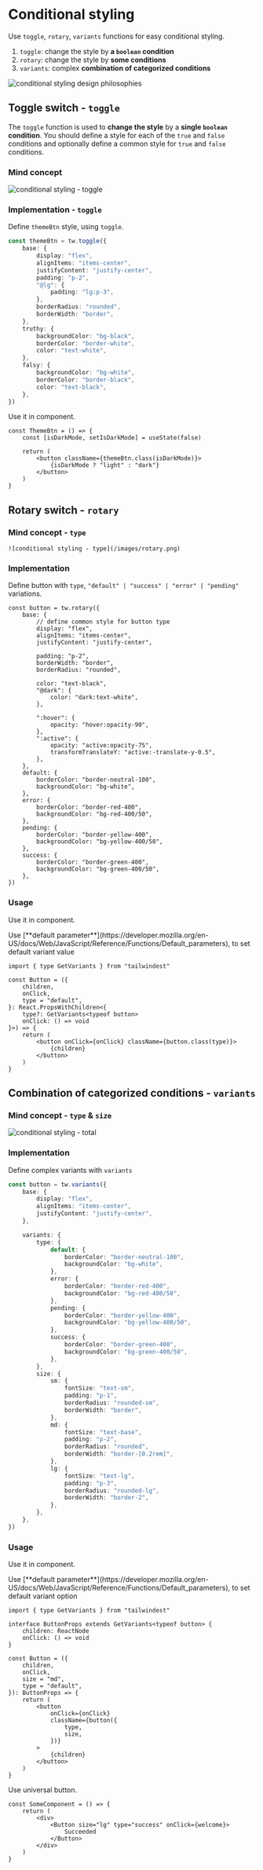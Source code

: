 
# Conditional styling

Use `toggle`, `rotary`, `variants` functions for easy conditional styling.

1. `toggle`: change the style by **a `boolean` condition**
2. `rotary`: change the style by **some conditions**
3. `variants`: complex **combination of categorized conditions**

![conditional styling design philosophies](/images/cond.png)

## Toggle switch - `toggle`

The `toggle` function is used to **change the style** by a **single `boolean` condition**. You should define a style for each of the `true` and `false` conditions and optionally define a common style for `true` and `false` conditions.

### Mind concept

![conditional styling - toggle](/images/toggle.png)

### Implementation - `toggle`

Define `themeBtn` style, using `toggle`.

```ts /toggle/ /truthy/ /falsy/ /base/
const themeBtn = tw.toggle({
    base: {
        display: "flex",
        alignItems: "items-center",
        justifyContent: "justify-center",
        padding: "p-2",
        "@lg": {
            padding: "lg:p-3",
        },
        borderRadius: "rounded",
        borderWidth: "border",
    },
    truthy: {
        backgroundColor: "bg-black",
        borderColor: "border-white",
        color: "text-white",
    },
    falsy: {
        backgroundColor: "bg-white",
        borderColor: "border-black",
        color: "text-black",
    },
})
```

Use it in component.

```tsx /isDarkMode/ /themeBtn/
const ThemeBtn = () => {
    const [isDarkMode, setIsDarkMode] = useState(false)

    return (
        <button className={themeBtn.class(isDarkMode)}>
            {isDarkMode ? "light" : "dark"}
        </button>
    )
}
```

## Rotary switch - `rotary`

### Mind concept - `type`

    ![conditional styling - type](/images/rotary.png)

### Implementation

Define button with `type`, `"default" | "success" | "error" | "pending"` variations.

```tsx /default/ /success/ /error/ /pending/
const button = tw.rotary({
    base: {
        // define common style for button type
        display: "flex",
        alignItems: "items-center",
        justifyContent: "justify-center",

        padding: "p-2",
        borderWidth: "border",
        borderRadius: "rounded",

        color: "text-black",
        "@dark": {
            color: "dark:text-white",
        },

        ":hover": {
            opacity: "hover:opacity-90",
        },
        ":active": {
            opacity: "active:opacity-75",
            transformTranslateY: "active:-translate-y-0.5",
        },
    },
    default: {
        borderColor: "border-neutral-100",
        backgroundColor: "bg-white",
    },
    error: {
        borderColor: "border-red-400",
        backgroundColor: "bg-red-400/50",
    },
    pending: {
        borderColor: "border-yellow-400",
        backgroundColor: "bg-yellow-400/50",
    },
    success: {
        borderColor: "border-green-400",
        backgroundColor: "bg-green-400/50",
    },
})
```

### Usage

Use it in component.

<Callout>
    Use [**default
    parameter**](https://developer.mozilla.org/en-US/docs/Web/JavaScript/Reference/Functions/Default_parameters),
    to set default variant value
</Callout>

```tsx /type/ /"default"/ /GetVariants/
import { type GetVariants } from "tailwindest"

const Button = ({
    children,
    onClick,
    type = "default",
}: React.PropsWithChildren<{
    type?: GetVariants<typeof button>
    onClick: () => void
}>) => {
    return (
        <button onClick={onClick} className={button.class(type)}>
            {children}
        </button>
    )
}
```

## Combination of categorized conditions - `variants`

### Mind concept - `type` & `size`

![conditional styling - total](/images/variants.png)

### Implementation

Define complex variants with `variants`

```ts /variants/ /type/ /size/ /default/ /error/ /pending/ /success/ /sm/ /md/ /lg/
const button = tw.variants({
    base: {
        display: "flex",
        alignItems: "items-center",
        justifyContent: "justify-center",
    },

    variants: {
        type: {
            default: {
                borderColor: "border-neutral-100",
                backgroundColor: "bg-white",
            },
            error: {
                borderColor: "border-red-400",
                backgroundColor: "bg-red-400/50",
            },
            pending: {
                borderColor: "border-yellow-400",
                backgroundColor: "bg-yellow-400/50",
            },
            success: {
                borderColor: "border-green-400",
                backgroundColor: "bg-green-400/50",
            },
        },
        size: {
            sm: {
                fontSize: "text-sm",
                padding: "p-1",
                borderRadius: "rounded-sm",
                borderWidth: "border",
            },
            md: {
                fontSize: "text-base",
                padding: "p-2",
                borderRadius: "rounded",
                borderWidth: "border-[0.2rem]",
            },
            lg: {
                fontSize: "text-lg",
                padding: "p-3",
                borderRadius: "rounded-lg",
                borderWidth: "border-2",
            },
        },
    },
})
```

### Usage

Use it in component.

<Callout>
    Use [**default
    parameter**](https://developer.mozilla.org/en-US/docs/Web/JavaScript/Reference/Functions/Default_parameters),
    to set default variant option
</Callout>

```tsx /GetVariants/ /button/ /size/ /type/ /"md"/ /"default"/
import { type GetVariants } from "tailwindest"

interface ButtonProps extends GetVariants<typeof button> {
    children: ReactNode
    onClick: () => void
}

const Button = ({
    children,
    onClick,
    size = "md",
    type = "default",
}): ButtonProps => {
    return (
        <button
            onClick={onClick}
            className={button({
                type,
                size,
            })}
        >
            {children}
        </button>
    )
}
```

Use universal button.

```tsx /size/ /type/ /"lg"/ /"success"/
const SomeComponent = () => {
    return (
        <div>
            <Button size="lg" type="success" onClick={welcome}>
                Succeeded
            </Button>
        </div>
    )
}
```

